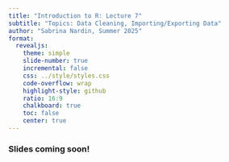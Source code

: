 ```yaml
---
title: "Introduction to R: Lecture 7"
subtitle: "Topics: Data Cleaning, Importing/Exporting Data"
author: "Sabrina Nardin, Summer 2025"
format:
  revealjs:
    theme: simple
    slide-number: true
    incremental: false
    css: ../style/styles.css
    code-overflow: wrap
    highlight-style: github
    ratio: 16:9
    chalkboard: true
    toc: false
    center: true
---
```


### Slides coming soon!

<!-- maybe add tidyr to this lecture if time allows 
otherwise remove from course -->